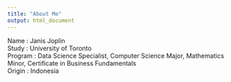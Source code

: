 ---
title: "About Me"
output: html_document
---

Name    : Janis Joplin  
Study   : University of Toronto  
Program : Data Science Specialist, Computer Science Major, Mathematics Minor, Certificate in Business Fundamentals  
Origin  : Indonesia